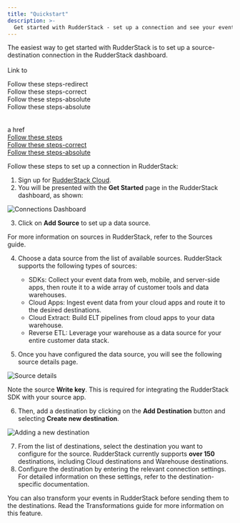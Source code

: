 ```yaml
---
title: "Quickstart"
description: >-
  Get started with RudderStack - set up a connection and see your events flow in no time.
---
```


The easiest way to get started with RudderStack is to set up a source-destination connection in the RudderStack dashboard.<br/><br/>
Link to
<Link to="/google-bigquery/" target="_blank">Follow these steps-redirect</Link><br/>
<Link to="/destinations/warehouse-destinations/bigquery/">Follow these steps-correct</Link><br/>
<Link to="https://www.rudderstack.com/docs/destinations/warehouse-destinations/bigquery/">Follow these steps-absolute</Link><br/>
<Link to="https://www.rudderstack.com/docs/google-bigquery/">Follow these steps-absolute</Link><br/>
<br/><br/>
a href<br/>
<a href="/google-bigquery/">Follow these steps</a><br/>
<a href="/destinations/warehouse-destinations/bigquery/" target="_self">Follow these steps-correct</a><br/>
<a href="https://www.rudderstack.com/docs/destinations/warehouse-destinations/bigquery/">Follow these steps-absolute</a>

Follow these steps to set up a connection in RudderStack:

1. Sign up for [RudderStack Cloud](https://app.rudderstack.com/signup?type=freetrial).
2. You will be presented with the **Get Started** page in the RudderStack dashboard, as shown:

<img src="../assets/rs-cloud/get-started.png" alt="Connections Dashboard" />

3. Click on **Add Source** to set up a data source.

<div class="infoBlock">
For more information on sources in RudderStack, refer to the <Link to="/sources/">Sources</Link> guide.
</div>

4. Choose a data source from the list of available sources. RudderStack supports the following types of sources:
 
    - <Link to="/sources/event-streams/sdks/">SDKs</Link>: Collect your event data from web, mobile, and server-side apps, then route it to a wide array of customer tools and data warehouses.
    - <Link to="/sources/event-streams/cloud-apps/">Cloud Apps</Link>: Ingest event data from your cloud apps and route it to the desired destinations.
    - <Link to="/sources/extract/">Cloud Extract</Link>: Build ELT pipelines from cloud apps to your data warehouse.
    - <Link to="/sources/reverse-etl/">Reverse ETL</Link>: Leverage your warehouse as a data source for your entire customer data stack.

5. Once you have configured the data source, you will see the following source details page.

<img src="../assets/get-started/source-details.png" alt="Source details" />

<div class="infoBlock">

Note the source <strong>Write key</strong>. This is required for integrating the RudderStack SDK with your source app.
</div>

6. Then, add a destination by clicking on the **Add Destination** button and selecting **Create new destination**.

<img src="../assets/get-started/adding-new-destination.png" alt="Adding a new destination" />

7. From the list of destinations, select the destination you want to configure for the source. RudderStack currently supports **over 150** destinations, including <Link to="/destinations/streaming-destinations/">Cloud destinations</Link> and <Link to="/destinations/warehouse-destinations/">Warehouse destinations</Link>.
8. Configure the destination by entering the relevant connection settings. For detailed information on these settings, refer to the <Link to="/destinations/overview/">destination-specific documentation</Link>.

<div class="successBlock">
You can also transform your events in RudderStack before sending them to the destinations. Read the <Link to="/features/transformations/">Transformations</Link> guide for more information on this feature.
</div>


